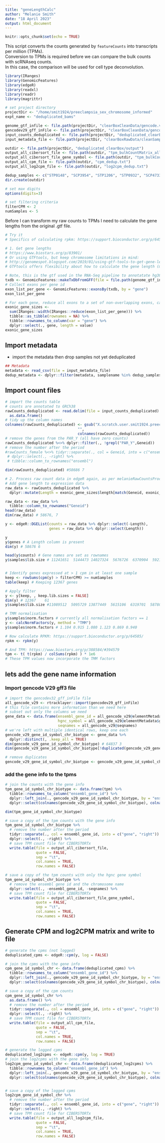```yaml
---
title: "geneLengthCalc"
author: "Melanie Smith"
date: "18 April 2023"
output: html_document
---
```


```r
knitr::opts_chunk$set(echo = TRUE)
```

This script converts the counts generated by `featureCounts` into transcripts per million (TPMs).  
Conversion to TPMs is required before we can compare the bulk counts with scRNAseq counts.  
In this case, the comparison will be used for cell type deconvolution.  

```r
library(IRanges)
library(GenomicFeatures)
library(edgeR)
library(readxl)
library(readr)
library(magrittr)

# set project directory
projectDir <- "/home/smit1924/preeclampsia_sex_chromosome_informed"
expt_name <- "deduplicated_bams"

genome_gtf_infile <- file.path(projectDir, "clearBoxCleanData/gencode.v29.annotation.gtf")
gencodev29_gff_inFile <- file.path(projectDir, "clearBoxCleanData/gencode.v29.chr_patch_hapl_scaff.annotation.gff3")
input_counts_deduplicated <- file.path(projectDir, "deduplicated_clearBox/readCounts/deduplicated_readCounts.txt")
input_metadata_file <- file.path(projectDir, "clearBoxRawData/cleanSampleMetadata.csv")

outdir <- file.path(projectDir, "deduplicated_clearBox/output")
output_all_cibersort_file <- file.path(outdir, "tpm_bulkCountMatrix_all_dedup.txt")
output_all_cibersort_file_gene_symbol <- file.path(outdir, "tpm_bulkCountMatrix_all_gene_symbol_dedup.txt")
output_all_cpm_file <- file.path(outdir, "cpm_dedup.txt")
output_all_log2cpm_file <- file.path(outdir, "log2cpm_dedup.txt")

dedup_samples <- c("STP0148", "SCP3954", "STP1206", "STP0932", "SCP4733", "STP0596")
dir.create(outdir)

# set max digits
options(digits=3)

# set filtering criteria
filterCPM <- 2
numSamples <- 5
```

Before I can transform my raw counts to TPMs I need to calculate the gene lengths from the original .gtf file.   

```r

# Try it
# Specifics of calculating rpkm: https://support.bioconductor.org/p/64585/

# 1. Get gene lengths
# https://www.biostars.org/p/83901/
# Or using GTFtools, but keep chromosome limitations in mind:
# http://genomespot.blogspot.com/2019/01/using-gtf-tools-to-get-gene-lengths.html
# GTFtools offers flexibility about how to calculate the gene length (median, mean, etc.)

# Note, this is the gtf used in the RNA-Seq pipeline to annotatate hg38
txdb <- GenomicFeatures::makeTxDbFromGFF(file = file.path(genome_gtf_infile), format = "gtf")
# Collect exons per gene id
exon_list_per_gene <- GenomicFeatures::exonsBy(txdb, by = "gene")
exon_list_per_gene

```

```r

# For each gene, reduce all exons to a set of non-overlapping exons, calculate their length (widths) and sum them
exonic_gene_sizes <- 
  sum(IRanges::width(IRanges::reduce(exon_list_per_gene))) %>% 
  tibble::as_tibble(rownames = NA) %>% 
  tibble::rownames_to_column(var = "gene") %>%
  dplyr::select(., gene, length = value)
exonic_gene_sizes

```

## Import metadata
- import the metadata then drop samples not yet deduplicated

```r
## Metadata
metadata <- read_csv(file = input_metadata_file)
dedup_metadata <- dplyr::filter(metadata, samplename %in% dedup_samples)
```

## Import count files

```r

# import the counts table
# counts are annotated to GRCh38
rawCounts_deduplicated <- read.delim(file = input_counts_deduplicated) %>%
  as.data.frame()
# tidy up the column names
colnames(rawCounts_deduplicated) <- gsub("X.scratch.user.smit1924.preeclampsia_sex_chromosome_informed.deduplicated_clearBox.deduplicated_bams.|_marked_duplicates.bam",
                                 "",
                                 colnames(rawCounts_deduplicated))
# remove the genes from the PAR_Y (all have zero counts)
rawCounts_deduplicated %<>% dplyr::filter(., !grepl("PAR_Y",Geneid))
# remove the number after the period
#rawCounts_female %<>% tidyr::separate(., col = Geneid, into = c("ensembl", "right")) #%>%
 # dplyr::select(., -right) %>%
 # tibble::column_to_rownames("ensembl")

dim(rawCounts_deduplicated) #58686 7

```

```r

# 2. Process raw count data in edgeR again, as per melanieRawCountsProcessing_v2.0.3.rmd
# Add gene length to expression data
raw_data <- rawCounts_deduplicated %>%
  dplyr::mutate(Length = exonic_gene_sizes$length[match(Geneid, exonic_gene_sizes$gene)])

raw_data <- raw_data %>% 
  tibble::column_to_rownames("Geneid")
head(raw_data)
dim(raw_data) # 58676, 7

y <- edgeR::DGEList(counts = raw_data %>% dplyr::select(-Length),
                    genes = raw_data %>% dplyr::select(Length))

y
y$genes # A Length column is present 
dim(y) # 58676 6

head(y$counts) # Gene names are set as rownames
y$samples$lib.size # 11241651  5144473 14027324  5676726  6370904  5921367


# Identify genes expressed at > 1 cpm in at least one sample
keep <- rowSums(cpm(y) > filterCPM) >= numSamples
table(keep) # Keeping 12367 genes

# Apply filter
y <- y[keep, , keep.lib.sizes = FALSE]
dim(y) # 12367    61
y$samples$lib.size #11089512  5095729 13877449  5615106  6319701  5878062

# TMM normalisation 
y$samples$norm.factors # currently all normalisation factors == 1
y <- calcNormFactors(y, method = "TMM")
y$samples$norm.factors # 1.104 0.915 1.080 1.123 0.869 0.940

# Now calculate RPKM: https://support.bioconductor.org/p/64585/
rpkm <- rpkm(y)

# And TPM: https://www.biostars.org/p/388584/#394579
tpm <- t( t(rpkm) / colSums(rpkm) ) * 1e6
# These TPM values now incorporate the TMM factors

```

## lets add the gene name information

### Import gencode V29 gff3 file

```r

# import the gencodev32_gff_inFile file
all_gencode_v29 <- rtracklayer::import(gencodev29_gff_inFile)
# this file contains more information than we need here
# subset out only the columns we need
gene_data <- data.frame(ensembl_gene_id = all_gencode_v29@elementMetadata$gene_id,
                        hgnc_symbol = all_gencode_v29@elementMetadata$gene_name,
                        seqnames = all_gencode_v29@seqnames)
# we're left with multiple identical rows, keep one each
gencode_v29_gene_id_symbol_chr_biotype <- gene_data %>%
  dplyr::distinct(, .keep_all = TRUE)
dim(gencode_v29_gene_id_symbol_chr_biotype) # 64837 3
dim(gencode_v29_gene_id_symbol_chr_biotype[!duplicated(gencode_v29_gene_id_symbol_chr_biotype$ensembl_gene_id), ]) # 64792 3

# remove duplicates
gencode_v29_gene_id_symbol_chr_biotype <- gencode_v29_gene_id_symbol_chr_biotype[!duplicated(gencode_v29_gene_id_symbol_chr_biotype$ensembl_gene_id), ]
```

### add the gene info to the tpms

```r
# join the counts with the gene info
tpm_gene_id_symbol_chr_biotype <- data.frame(tpm) %>%
  tibble::rownames_to_column("ensembl_gene_id") %>%
  dplyr::left_join(., gencode_v29_gene_id_symbol_chr_biotype, by = "ensembl_gene_id") %>%
  dplyr::select(colnames(gencode_v29_gene_id_symbol_chr_biotype), colnames(data.frame(tpm)))

dim(tpm_gene_id_symbol_chr_biotype)

# save a copy of the tpm counts with the gene info
tpm_gene_id_symbol_chr_biotype %>%
  # remove the number after the period
  tidyr::separate(., col = ensembl_gene_id, into = c("gene", "right")) %>% 
  dplyr::select(., -right) %>%
  # save TPM count file for CIBERSTORTx
  write.table(file = output_all_cibersort_file,
              quote = FALSE,
              sep = "\t",
              col.names = TRUE,
              row.names = FALSE)

# save a copy of the tpm counts with only the hgnc gene symbol
tpm_gene_id_symbol_chr_biotype %>%
  # remove the ensembl gene id and the chromosome name
  dplyr::select(., -ensembl_gene_id, -seqnames) %>%
  # save TPM count file for CIBERSTORTx
  write.table(file = output_all_cibersort_file_gene_symbol,
              quote = FALSE,
              sep = "\t",
              col.names = TRUE,
              row.names = FALSE)

```

## Generate CPM and log2CPM matrix and write to file

```r
# generate the cpms (not logged)
deduplicated_cpms <- edgeR::cpm(y, log = FALSE)

# join the cpms with the gene info
cpm_gene_id_symbol_chr <- data.frame(deduplicated_cpms) %>%
  tibble::rownames_to_column("ensembl_gene_id") %>%
  dplyr::left_join(., gencode_v29_gene_id_symbol_chr_biotype, by = "ensembl_gene_id") %>%
  dplyr::select(colnames(gencode_v29_gene_id_symbol_chr_biotype), colnames(data.frame(deduplicated_cpms)))

# save a copy of the cpm counts
cpm_gene_id_symbol_chr %>%
  as.data.frame() %>%
  # remove the number after the period
  tidyr::separate(., col = ensembl_gene_id, into = c("gene", "right")) %>% 
  dplyr::select(., -right) %>%
  # save TPM count file for CIBERSTORTx
  write.table(file = output_all_cpm_file,
              quote = FALSE,
              sep = "\t",
              col.names = TRUE,
              row.names = FALSE)

# generate the logged cpms
deduplicated_log2cpms <- edgeR::cpm(y, log = TRUE)
# join the log2cpms with the gene info
log2cpm_gene_id_symbol_chr <- data.frame(deduplicated_log2cpms) %>%
  tibble::rownames_to_column("ensembl_gene_id") %>%
  dplyr::left_join(., gencode_v29_gene_id_symbol_chr_biotype, by = "ensembl_gene_id") %>%
  dplyr::select(colnames(gencode_v29_gene_id_symbol_chr_biotype), colnames(data.frame(deduplicated_log2cpms)))


# save a copy of the logged cpms
log2cpm_gene_id_symbol_chr %>%
  # remove the number after the period
  tidyr::separate(., col = ensembl_gene_id, into = c("gene", "right")) %>% 
  dplyr::select(., -right) %>%
  # save TPM count file for CIBERSTORTx
  write.table(file = output_all_log2cpm_file,
              quote = FALSE,
              sep = "\t",
              col.names = TRUE,
              row.names = FALSE)
```